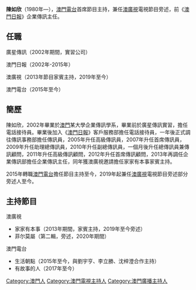 {{Multiple issues|
{{Notability Unreferenced|time=2020-08-03T08:43:38+00:00}}
{{BLP unsourced|time=2020-08-03T08:43:38+00:00}}
}}
'''陳如欣'''（1980年—），[[澳門電台|澳門電台]]首席節目主持，兼任[[澳廣視|澳廣視]]電視節目旁述，前《[[澳門日報|澳門日報]]》企業傳訊主任。

==任職==
廣星傳訊（2002年期間，實習公司）

澳門日報（2002年-2015年）

澳廣視（2013年節目家賓主持，2019年至今）

澳門電台（2015年至今）

==簡歷==
陳如欣，2002年畢業於[[澳門|澳門]]某大學企業傳訊學系，畢業前於廣星傳訊實習，擔任電話接待員。畢業後加入《[[澳門日報|澳門日報]]》客戶服務部擔任電話接待員，一年後正式調往傳訊事務部擔任傳訊員，2005年升任高級傳訊員，2007年升任首席傳訊員，2009年升任助理總傳訊員，2010年升任副總傳訊員，一個月後升任總傳訊員兼傳訊顧問，2011年升任高級傳訊顧問，2012年升任首席傳訊顧問，2013年再調任企業傳訊部擔任企業傳訊主任，同年獲澳廣視邀請擔任家家有本事家賓主持。

2015年轉職[[澳門電台|澳門電台]]擔任節目主持至今，2019年起兼任[[澳廣視|澳廣視]]電視節目旁述部分旁述人至今。

==主持節目==
;澳廣視

* 家家有本事（2013年期間，家賓主持，2019年至今旁述）
* 菲尔莫屬（第二輯，旁述，2020年期間）

;澳門電台

* 生活朝點（2015年至今，與劉宇亨、李立勝、沈梓澄合作主持）
* 有故事的人（2017年至今）

[[Category:澳門人|Category:澳門人]]
[[Category:澳門電視主持人|Category:澳門電視主持人]]
[[Category:澳門廣播主持人|Category:澳門廣播主持人]]